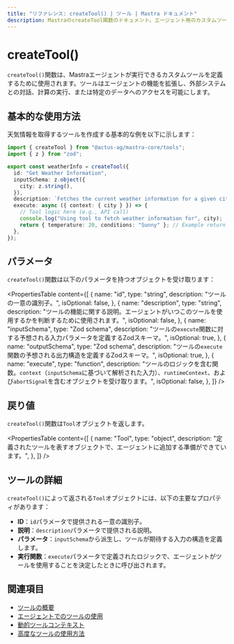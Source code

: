```yaml
---
title: "リファレンス: createTool() | ツール | Mastra ドキュメント"
description: MastraのcreateTool関数のドキュメント。エージェント用のカスタムツールを定義するために使用されます。
---
```


# createTool()

`createTool()`関数は、Mastraエージェントが実行できるカスタムツールを定義するために使用されます。ツールはエージェントの機能を拡張し、外部システムとの対話、計算の実行、または特定のデータへのアクセスを可能にします。

## 基本的な使用方法

天気情報を取得するツールを作成する基本的な例を以下に示します：

```typescript filename="src/mastra/tools/weatherInfo.ts" copy
import { createTool } from "@actus-ag/mastra-core/tools";
import { z } from "zod";

export const weatherInfo = createTool({
  id: "Get Weather Information",
  inputSchema: z.object({
    city: z.string(),
  }),
  description: `Fetches the current weather information for a given city`,
  execute: async ({ context: { city } }) => {
    // Tool logic here (e.g., API call)
    console.log("Using tool to fetch weather information for", city);
    return { temperature: 20, conditions: "Sunny" }; // Example return
  },
});
```

## パラメータ

`createTool()`関数は以下のパラメータを持つオブジェクトを受け取ります：

<PropertiesTable
  content={[
    {
      name: "id",
      type: "string",
      description: "ツールの一意の識別子。",
      isOptional: false,
    },
    {
      name: "description",
      type: "string",
      description:
        "ツールの機能に関する説明。エージェントがいつこのツールを使用するかを判断するために使用されます。",
      isOptional: false,
    },
    {
      name: "inputSchema",
      type: "Zod schema",
      description:
        "ツールの`execute`関数に対する予想される入力パラメータを定義するZodスキーマ。",
      isOptional: true,
    },
    {
      name: "outputSchema",
      type: "Zod schema",
      description:
        "ツールの`execute`関数の予想される出力構造を定義するZodスキーマ。",
      isOptional: true,
    },
    {
      name: "execute",
      type: "function",
      description:
        "ツールのロジックを含む関数。`context`（`inputSchema`に基づいて解析された入力）、`runtimeContext`、および`abortSignal`を含むオブジェクトを受け取ります。",
      isOptional: false,
    },
  ]}
/>

## 戻り値

`createTool()`関数は`Tool`オブジェクトを返します。

<PropertiesTable
  content={[
    {
      name: "Tool",
      type: "object",
      description:
        "定義されたツールを表すオブジェクトで、エージェントに追加する準備ができています。",
    },
  ]}
/>

## ツールの詳細

`createTool()`によって返される`Tool`オブジェクトには、以下の主要なプロパティがあります：

- **ID**：`id`パラメータで提供される一意の識別子。
- **説明**：`description`パラメータで提供される説明。
- **パラメータ**：`inputSchema`から派生し、ツールが期待する入力の構造を定義します。
- **実行関数**：`execute`パラメータで定義されたロジックで、エージェントがツールを使用することを決定したときに呼び出されます。

## 関連項目

- [ツールの概要](/docs/tools-mcp/overview)
- [エージェントでのツールの使用](/docs/agents/using-tools-and-mcp)
- [動的ツールコンテキスト](/docs/tools-mcp/dynamic-context)
- [高度なツールの使用方法](/docs/tools-mcp/advanced-usage)
